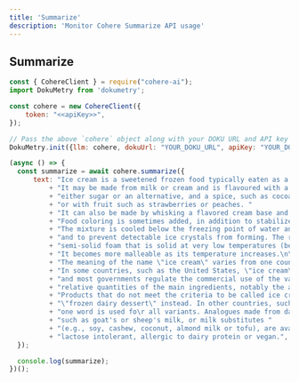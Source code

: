 ```yaml
---
title: 'Summarize'
description: 'Monitor Cohere Summarize API usage'
---
```


## Summarize

```javascript
const { CohereClient } = require("cohere-ai");
import DokuMetry from 'dokumetry';

const cohere = new CohereClient({
    token: "<<apiKey>>",
});

// Pass the above `cohere` object along with your DOKU URL and API key and this will make sure that all Cohere calls are automatically tracked.
DokuMetry.init({llm: cohere, dokuUrl: "YOUR_DOKU_URL", apiKey: "YOUR_DOKU_TOKEN"})

(async () => {
  const summarize = await cohere.summarize({
      text: "Ice cream is a sweetened frozen food typically eaten as a snack or dessert. "
          + "It may be made from milk or cream and is flavoured with a sweetener, "
          + "either sugar or an alternative, and a spice, such as cocoa or vanilla, "
          + "or with fruit such as strawberries or peaches. "
          + "It can also be made by whisking a flavored cream base and liquid nitrogen together. "
          + "Food coloring is sometimes added, in addition to stabilizers. "
          + "The mixture is cooled below the freezing point of water and stirred to incorporate air spaces "
          + "and to prevent detectable ice crystals from forming. The result is a smooth, "
          + "semi-solid foam that is solid at very low temperatures (below 2 °C or 35 °F). "
          + "It becomes more malleable as its temperature increases.\n\n"
          + "The meaning of the name \"ice cream\" varies from one country to another. "
          + "In some countries, such as the United States, \"ice cream\" applies only to a specific variety, "
          + "and most governments regulate the commercial use of the various terms according to the "
          + "relative quantities of the main ingredients, notably the amount of cream. "
          + "Products that do not meet the criteria to be called ice cream are sometimes labelled "
          + "\"frozen dairy dessert\" instead. In other countries, such as Italy and Argentina, "
          + "one word is used fo\r all variants. Analogues made from dairy alternatives, "
          + "such as goat's or sheep's milk, or milk substitutes "
          + "(e.g., soy, cashew, coconut, almond milk or tofu), are available for those who are "
          + "lactose intolerant, allergic to dairy protein or vegan.",
  });

  console.log(summarize);
})();
```